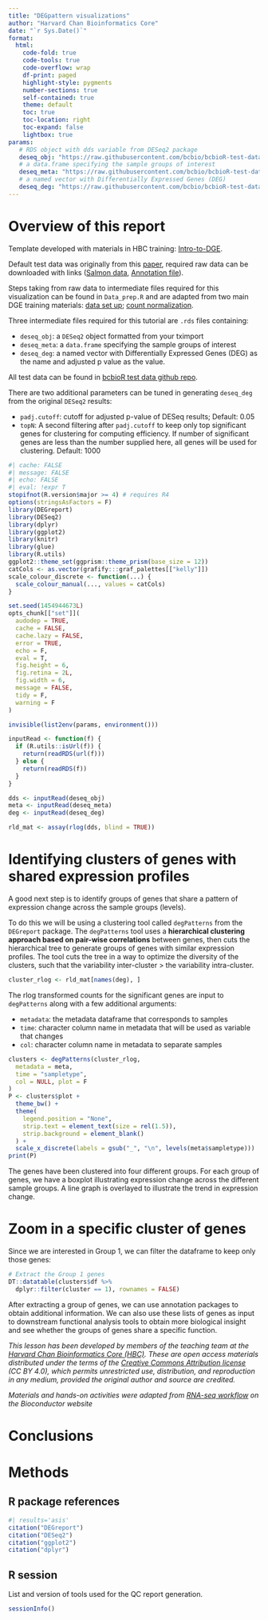 ```yaml
---
title: "DEGpattern visualizations"
author: "Harvard Chan Bioinformatics Core"
date: "`r Sys.Date()`"
format:
  html:
    code-fold: true
    code-tools: true
    code-overflow: wrap
    df-print: paged
    highlight-style: pygments
    number-sections: true
    self-contained: true
    theme: default
    toc: true
    toc-location: right
    toc-expand: false
    lightbox: true
params:
   # RDS object with dds variable from DESeq2 package
   deseq_obj: "https://raw.githubusercontent.com/bcbio/bcbioR-test-data/main/rnaseq/DEGpattern/DEGpattern_deseq_obj.rds"
   # a data.frame specifying the sample groups of interest
   deseq_meta: "https://raw.githubusercontent.com/bcbio/bcbioR-test-data/main/rnaseq/DEGpattern/DEGpattern_deseq_meta.rds"
   # a named vector with Differentially Expressed Genes (DEG) 
   deseq_deg: "https://raw.githubusercontent.com/bcbio/bcbioR-test-data/main/rnaseq/DEGpattern/DEGpattern_deseq_DEGs_padj0.05_topN1000.rds"
---
```


# Overview of this report

Template developed with materials in HBC training: [Intro-to-DGE](https://github.com/hbctraining/Intro-to-DGE/blob/master/lessons/08a_DGE_LRT_results.md).

Default test data was originally from this [paper](https://pubmed.ncbi.nlm.nih.gov/25464849/), required raw data can be downloaded with links ([Salmon data](https://www.dropbox.com/s/oz9yralwbtphw8u/data.zip?dl=1), [Annotation file](https://github.com/hbctraining/DGE_workshop_salmon/raw/master/data/tx2gene_grch38_ens94.txt)). 

Steps taking from raw data to intermediate files required for this visualization can be found in `Data_prep.R` and are adapted from two main DGE training materials: [data set up](https://github.com/hbctraining/Intro-to-DGE/blob/master/lessons/01b_DGE_setup_and_overview.md); [count normalization](https://github.com/hbctraining/Intro-to-DGE/blob/master/lessons/02_DGE_count_normalization.md).

Three intermediate files required for this tutorial are `.rds` files containing:

- `deseq_obj`: a `DESeq2` object formatted from your tximport
- `deseq_meta`: a `data.frame` specifying the sample groups of interest
- `deseq_deg`: a named vector with Differentially Expressed Genes (DEG) as the name and adjusted p value as the value.

All test data can be found in [bcbioR test data github repo](https://github.com/bcbio/bcbioR-test-data/tree/main/rnaseq).

There are two additional parameters can be tuned in generating `deseq_deg` from the original `DESeq2` results:

- `padj.cutoff`: cutoff for adjusted p-value of DESeq results; Default: 0.05
- `topN`: A second filtering after `padj.cutoff` to keep only top significant genes for clustering for computing efficiency. If number of significant genes are less than the number supplied here, all genes will be used for clustering. Default: 1000 

```r
#| cache: FALSE
#| message: FALSE
#| echo: FALSE
#| eval: !expr T
stopifnot(R.version$major >= 4) # requires R4
options(stringsAsFactors = F)
library(DEGreport)
library(DESeq2)
library(dplyr)
library(ggplot2)
library(knitr)
library(glue)
library(R.utils)
ggplot2::theme_set(ggprism::theme_prism(base_size = 12))
catCols <- as.vector(grafify:::graf_palettes[["kelly"]])
scale_colour_discrete <- function(...) {
  scale_colour_manual(..., values = catCols)
}

set.seed(1454944673L)
opts_chunk[["set"]](
  audodep = TRUE,
  cache = FALSE,
  cache.lazy = FALSE,
  error = TRUE,
  echo = F,
  eval = T,
  fig.height = 6,
  fig.retina = 2L,
  fig.width = 6,
  message = FALSE,
  tidy = F,
  warning = F
)

invisible(list2env(params, environment()))

inputRead <- function(f) {
  if (R.utils::isUrl(f)) {
    return(readRDS(url(f)))
  } else {
    return(readRDS(f))
  }
}
```

```r
dds <- inputRead(deseq_obj)
meta <- inputRead(deseq_meta)
deg <- inputRead(deseq_deg)
```


```r
rld_mat <- assay(rlog(dds, blind = TRUE))
```

# Identifying clusters of genes with shared expression profiles

A good next step is to identify groups of genes that share a pattern of expression change across the sample groups (levels). 

To do this we will be using a clustering tool called `degPatterns` from the `DEGreport` package. The `degPatterns` tool uses a **hierarchical clustering approach based on pair-wise correlations** between genes, then cuts the hierarchical tree to generate groups of genes with similar expression profiles. The tool cuts the tree in a way to optimize the diversity of the clusters, such that the variability inter-cluster > the variability intra-cluster.

```r
cluster_rlog <- rld_mat[names(deg), ]
```

The rlog transformed counts for the significant genes are input to `degPatterns` along with a few additional arguments:

* `metadata`: the metadata dataframe that corresponds to samples
* `time`: character column name in metadata that will be used as variable that changes
* `col`: character column name in metadata to separate samples

```r
clusters <- degPatterns(cluster_rlog,
  metadata = meta,
  time = "sampletype",
  col = NULL, plot = F
)
P <- clusters$plot +
  theme_bw() +
  theme(
    legend.position = "None",
    strip.text = element_text(size = rel(1.5)),
    strip.background = element_blank()
  ) +
  scale_x_discrete(labels = gsub("_", "\n", levels(meta$sampletype)))
print(P)
```

The genes have been clustered into four different groups. For each group of genes, we have a boxplot illustrating expression change across the different sample groups. A line graph is overlayed to illustrate the trend in expression change.


# Zoom in a specific cluster of genes


Since we are interested in Group 1, we can filter the dataframe to keep only those genes:

```r
# Extract the Group 1 genes
DT::datatable(clusters$df %>%
  dplyr::filter(cluster == 1), rownames = FALSE)
```

After extracting a group of genes, we can use annotation packages to obtain additional information. We can also use these lists of genes as input to downstream functional analysis tools to obtain more biological insight and see whether the groups of genes share a specific function. 


*This lesson has been developed by members of the teaching team at the [Harvard Chan Bioinformatics Core (HBC)](http://bioinformatics.sph.harvard.edu/). These are open access materials distributed under the terms of the [Creative Commons Attribution license](https://creativecommons.org/licenses/by/4.0/) (CC BY 4.0), which permits unrestricted use, distribution, and reproduction in any medium, provided the original author and source are credited.*

*Materials and hands-on activities were adapted from [RNA-seq workflow](http://www.bioconductor.org/help/workflows/rnaseqGene/#de) on the Bioconductor website*

# Conclusions

# Methods

## R package references

```r
#| results='asis'
citation("DEGreport")
citation("DESeq2")
citation("ggplot2")
citation("dplyr")
```

## R session 

List and version of tools used for the QC report generation.

```r
sessionInfo()
```
